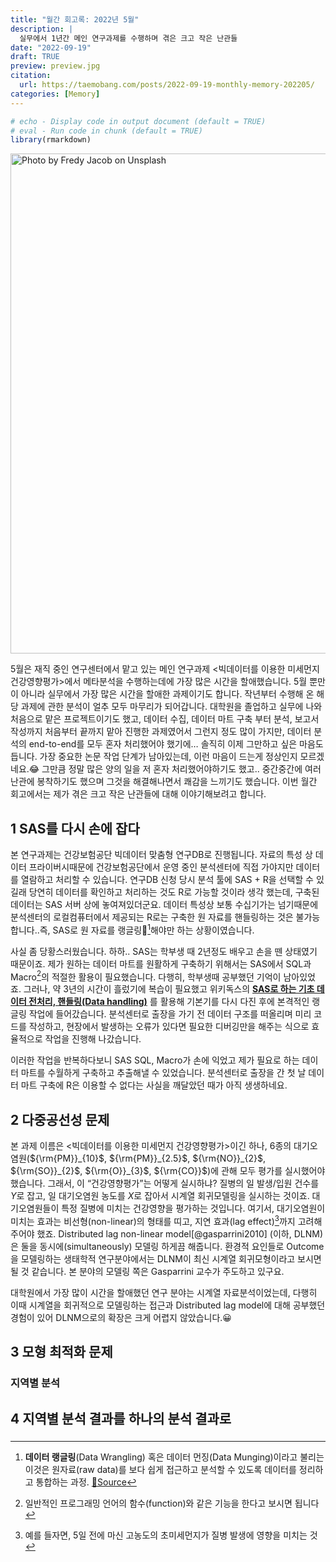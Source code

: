 ```yaml
---
title: "월간 회고록: 2022년 5월"
description: |
  실무에서 1년간 메인 연구과제를 수행하며 겪은 크고 작은 난관들
date: "2022-09-19"
draft: TRUE
preview: preview.jpg
citation:
  url: https://taemobang.com/posts/2022-09-19-monthly-memory-202205/
categories: [Memory]
---
```


```r
# echo - Display code in output document (default = TRUE)
# eval - Run code in chunk (default = TRUE)
library(rmarkdown)
```

[![Photo by Fredy Jacob on Unsplash](preview.jpg){width="800"}](https://unsplash.com/photos/t0SlmanfFcg?utm_source=unsplash&utm_medium=referral&utm_content=creditShareLink)

5월은 재직 중인 연구센터에서 맡고 있는 메인 연구과제 \<빅데이터를 이용한 미세먼지 건강영향평가\>에서 메타분석을 수행하는데에 가장 많은 시간을 할애했습니다. 5월 뿐만이 아니라 실무에서 가장 많은 시간을 할애한 과제이기도 합니다. 작년부터 수행해 온 해당 과제에 관한 분석이 얼추 모두 마무리가 되어갑니다. 대학원을 졸업하고 실무에 나와 처음으로 맡은 프로젝트이기도 했고, 데이터 수집, 데이터 마트 구축 부터 분석, 보고서 작성까지 처음부터 끝까지 맡아 진행한 과제였어서 그런지 정도 많이 가지만, 데이터 분석의 end-to-end를 모두 혼자 처리했어야 했기에... 솔직히 이제 그만하고 싶은 마음도 듭니다. 가장 중요한 논문 작업 단계가 남아있는데, 이런 마음이 드는게 정상인지 모르겠네요.😂 그만큼 정말 많은 양의 일을 저 혼자 처리했어야하기도 했고.. 중간중간에 여러 난관에 봉착하기도 했으며 그것을 해결해나면서 쾌감을 느끼기도 했습니다. 이번 월간 회고에서는 제가 겪은 크고 작은 난관들에 대해 이야기해보려고 합니다.

## 1 SAS를 다시 손에 잡다

본 연구과제는 건강보험공단 빅데이터 맞춤형 연구DB로 진행됩니다. 자료의 특성 상 데이터 프라이버시때문에 건강보험공단에서 운영 중인 분석센터에 직접 가야지만 데이터를 열람하고 처리할 수 있습니다. 연구DB 신청 당시 분석 툴에 SAS + R을 선택할 수 있길래 당연히 데이터를 확인하고 처리하는 것도 R로 가능할 것이라 생각 했는데, 구축된 데이터는 SAS 서버 상에 놓여져있더군요. 데이터 특성상 보통 수십기가는 넘기때문에 분석센터의 로컬컴퓨터에서 제공되는 R로는 구축한 원 자료를 핸들링하는 것은 불가능합니다..즉, SAS로 원 자료를 랭글링[^1]해야만 하는 상황이였습니다.

[^1]: **데이터 랭글링**(Data Wrangling) 혹은 데이터 먼징(Data Munging)이라고 불리는 이것은 원자료(raw data)를 보다 쉽게 접근하고 분석할 수 있도록 데이터를 정리하고 통합하는 과정. [🔗Source](https://ko.wikipedia.org/wiki/데이터_랭글링)

사실 좀 당황스러웠습니다. 하하.. SAS는 학부생 때 2년정도 배우고 손을 뗀 상태였기 때문이죠. 제가 원하는 데이터 마트를 원활하게 구축하기 위해서는 SAS에서 SQL과 Macro[^2]의 적절한 활용이 필요했습니다. 다행히, 학부생때 공부했던 기억이 남아있었죠. 그러나, 약 3년의 시간이 흘렀기에 복습이 필요했고 위키독스의 [**SAS로 하는 기초 데이터 전처리, 핸들링(Data handling)**](https://wikidocs.net/book/2678) 를 활용해 기본기를 다시 다진 후에 본격적인 랭글링 작업에 들어갔습니다. 분석센터로 출장을 가기 전 데이터 구조를 떠올리며 미리 코드를 작성하고, 현장에서 발생하는 오류가 있다면 필요한 디버깅만을 해주는 식으로 효율적으로 작업을 진행해 나갔습니다.

[^2]: 일반적인 프로그래밍 언어의 함수(function)와 같은 기능을 한다고 보시면 됩니다

이러한 작업을 반복하다보니 SAS SQL, Macro가 손에 익었고 제가 필요로 하는 데이터 마트를 수월하게 구축하고 추출해낼 수 있었습니다. 분석센터로 출장을 간 첫 날 데이터 마트 구축에 R은 이용할 수 없다는 사실을 깨달았던 때가 아직 생생하네요.

## 2 다중공선성 문제

본 과제 이름은 \<빅데이터를 이용한 미세먼지 건강영향평가\>이긴 하나, 6종의 대기오염원(${\rm{PM}}_{10}$, ${\rm{PM}}_{2.5}$, ${\rm{NO}}_{2}$, ${\rm{SO}}_{2}$, ${\rm{O}}_{3}$, ${\rm{CO}}$)에 관해 모두 평가를 실시했어야 했습니다. 그래서, 이 "건강영향평가"는 어떻게 실시하냐? 질병의 일 발생/입원 건수를 $Y$로 잡고, 일 대기오염원 농도를 $X$로 잡아서 시계열 회귀모델링을 실시하는 것이죠. 대기오염원들이 특정 질병에 미치는 건강영향을 평가하는 것입니다. 여기서, 대기오염원이 미치는 효과는 비선형(non-linear)의 형태를 띠고, 지연 효과(lag effect)[^3]까지 고려해주어야 했죠. Distributed lag non-linear model[@gasparrini2010] (이하, DLNM)은 둘을 동시에(simultaneously) 모델링 하게끔 해줍니다. 환경적 요인들로 Outcome을 모델링하는 생태학적 연구분야에서는 DLNM이 최신 시계열 회귀모형이라고 보시면 될 것 같습니다. 본 분야의 모델링 쪽은 Gasparrini 교수가 주도하고 있구요.

[^3]: 예를 들자면, 5일 전에 마신 고농도의 초미세먼지가 질병 발생에 영향을 미치는 것

대학원에서 가장 많이 시간을 할애했던 연구 분야는 시계열 자료분석이었는데, 다행히 이때 시계열을 회귀적으로 모델링하는 접근과 Distributed lag model에 대해 공부했던 경험이 있어 DLNM으로의 확장은 크게 어렵지 않았습니다.😀

## 3 모형 최적화 문제

### 지역별 분석

## 4 지역별 분석 결과를 하나의 분석 결과로

### 
